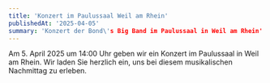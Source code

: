 ```yaml
---
title: 'Konzert im Paulussaal Weil am Rhein'
publishedAt: '2025-04-05'
summary: 'Konzert der Bond\'s Big Band im Paulussaal in Weil am Rhein'
---
```


Am 5. April 2025 um 14:00 Uhr geben wir ein Konzert im Paulussaal in Weil am Rhein. Wir laden Sie herzlich ein, uns bei diesem musikalischen Nachmittag zu erleben. 